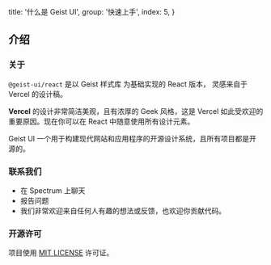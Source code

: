 
  title: '什么是 Geist UI',
  group: '快速上手',
  index: 5,
}

## 介绍

### 关于

`@geist-ui/react` 是以 <Link rel="nofollow" target="_blank" href="https://github.com/geist-org/style">Geist 样式库</Link> 为基础实现的 React 版本，
灵感来自于 <Link rel="nofollow" target="_blank" href="https://vercel.co/design">Vercel 的设计稿</Link>。

<b>Vercel</b> 的设计非常简洁美观，且有浓厚的 Geek 风格，这是 Vercel 如此受欢迎的重要原因。现在你可以在
React 中随意使用所有设计元素。

Geist UI 一个用于构建现代网站和应用程序的开源设计系统，且所有项目都是开源的。

<Spacer y={3} />

### 联系我们

- <Link color target="_blank" rel="nofollow" href="https://spectrum.chat/geist-ui/react?tab=posts">
    在 Spectrum 上聊天
  </Link>
- <Link color target="_blank" rel="nofollow" href="https://github.com/geist-org/react/issues/new">
    报告问题
  </Link>
- 我们非常欢迎来自任何人有趣的想法或反馈，也欢迎你贡献代码。

<Spacer y={3} />

### 开源许可

项目使用 [MIT LICENSE](https://github.com/geist-org/react/blob/master/LICENSE) 许可证。

